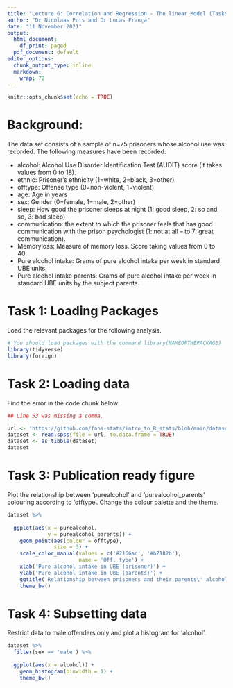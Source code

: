 ```yaml
---
title: "Lecture 6: Correlation and Regression - The linear Model (Tasks)"
author: "Dr Nicolaas Puts and Dr Lucas França"
date: "11 November 2021"
output:
  html_document:
    df_print: paged
  pdf_document: default
editor_options: 
  chunk_output_type: inline
  markdown: 
    wrap: 72
---
```


```r
knitr::opts_chunk$set(echo = TRUE)
```

# Background:

The data set consists of a sample of n=75 prisoners whose alcohol use was recorded. The following measures have been recorded:

-	alcohol:  Alcohol Use Disorder Identification Test (AUDIT) score (it takes values from 0 to 18). 
-	ethnic: Prisoner’s ethnicity (1=white, 2=black, 3=other)
-	offtype: Offense type (0=non-violent, 1=violent)
-	age: Age in years 
-	sex: Gender (0=female, 1=male, 2=other)
-	sleep: How good the prisoner sleeps at night (1: good sleep, 2: so and so, 3: bad sleep) 
-	communication: the extent to which the prisoner feels that has good communication with the prison psychologist (1: not at all – to 7: great communication).
-	Memoryloss: Measure of memory loss. Score taking values from 0 to 40.
-	Pure alcohol intake: Grams of pure alcohol intake per week in standard UBE units.  
-	Pure alcohol intake parents: Grams of pure alcohol intake per week in standard UBE units by the subject parents.  


# Task 1: Loading Packages

Load the relevant packages for the following analysis.

```r
# You should load packages with the command library(NAMEOFTHEPACKAGE)
library(tidyverse)
library(foreign)
```

# Task 2: Loading data

Find the error in the code chunk below:

```r
## Line 53 was missing a comma.

url <- 'https://github.com/fans-stats/intro_to_R_stats/blob/main/datasets/alcohol_intake.sav?raw=true'
dataset <- read.spss(file = url, to.data.frame = TRUE)
dataset <- as_tibble(dataset)
dataset
```

# Task 3: Publication ready figure

Plot the relationship between 'purealcohol' and 'purealcohol_parents' colouring according to 'offtype'. Change the colour palette and the theme.

```r
dataset %>% 
  
  ggplot(aes(x = purealcohol, 
             y = purealcohol_parents)) +
    geom_point(aes(colour = offtype), 
               size = 3) + 
    scale_color_manual(values = c('#2166ac', '#b2182b'), 
                       name = 'Off. type') + 
    xlab('Pure alcohol intake in UBE (prisoner)') + 
    ylab('Pure alcohol intake in UBE (parents)') + 
    ggtitle('Relationship between prisoners and their parents\' alcohol intake (in UBE)') + 
    theme_bw()
```


# Task 4: Subsetting data

Restrict data to male offenders only and plot a histogram for 'alcohol'.

```r
dataset %>% 
  filter(sex == 'male') %>% 
  
  ggplot(aes(x = alcohol)) + 
    geom_histogram(binwidth = 1) + 
    theme_bw()
```

